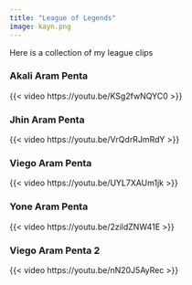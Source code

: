 ```yaml
---
title: "League of Legends"
image: kayn.png
---
```

Here is a collection of my league clips

### Akali Aram Penta
{{< video https://youtu.be/KSg2fwNQYC0 >}}

### Jhin Aram Penta
{{< video https://youtu.be/VrQdrRJmRdY >}}

### Viego Aram Penta
{{< video https://youtu.be/UYL7XAUm1jk >}}

### Yone Aram Penta
{{< video https://youtu.be/2zildZNW41E >}}

### Viego Aram Penta 2
{{< video https://youtu.be/nN20J5AyRec >}}


